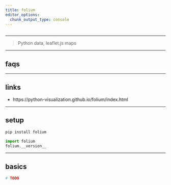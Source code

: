 ```yaml
---
title: folium
editor_options: 
  chunk_output_type: console
---
```


```r
```

*********************************************************************

> Python data, leaflet.js maps

*********************************************************************

## faqs

*********************************************************************

## links

* https://python-visualization.github.io/folium/index.html

*********************************************************************

## setup

```python
pip install folium
```

```python
import folium
folium.__version__
```

*********************************************************************

## basics

```python
# TODO
```


